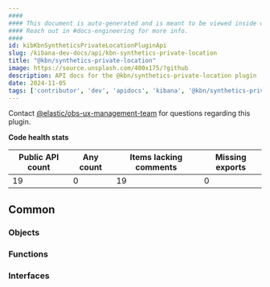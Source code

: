 ```yaml
---
####
#### This document is auto-generated and is meant to be viewed inside our experimental, new docs system.
#### Reach out in #docs-engineering for more info.
####
id: kibKbnSyntheticsPrivateLocationPluginApi
slug: /kibana-dev-docs/api/kbn-synthetics-private-location
title: "@kbn/synthetics-private-location"
image: https://source.unsplash.com/400x175/?github
description: API docs for the @kbn/synthetics-private-location plugin
date: 2024-11-05
tags: ['contributor', 'dev', 'apidocs', 'kibana', '@kbn/synthetics-private-location']
---
```




Contact [@elastic/obs-ux-management-team](https://github.com/orgs/elastic/teams/obs-ux-management-team) for questions regarding this plugin.

**Code health stats**

| Public API count  | Any count | Items lacking comments | Missing exports |
|-------------------|-----------|------------------------|-----------------|
| 19 | 0 | 19 | 0 |

## Common

### Objects
<DocDefinitionList data={kbnSyntheticsPrivateLocationObj.common.objects}/>

### Functions
<DocDefinitionList data={kbnSyntheticsPrivateLocationObj.common.functions}/>

### Interfaces
<DocDefinitionList data={kbnSyntheticsPrivateLocationObj.common.interfaces}/>

